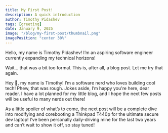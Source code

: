 ```yaml
---
title: My First Post!
description: A quick introduction
author: Timothy Pidashev
tags: [greeting]
date: January 9, 2025
image: "/blog/my-first-post/thumbnail.png"
imagePosition: "center 30%"
---
```



Hello, my name is Timothy Pidashev! I’m an aspiring software engineer currently expanding my technical horizons!

Wait… that was a bit too formal. This is, after all, a blog post. Let me try that again.

Hey 👋, my name is Timothy! I’m a software nerd who loves building cool tech! Phew, that was rough. Jokes aside, 
I’m happy you're here, dear reader. I have a lot planned for my little blog, and I hope the next few posts will 
be useful to many nerds out there!

As a little spoiler of what’s to come, the next post will be a complete dive into modifying and corebooting a 
Thinkpad T440p for the ultimate secure dev laptop! I’ve been personally daily-driving mine for the last two 
years and can’t wait to show it off, so stay tuned!

<Cookie />
